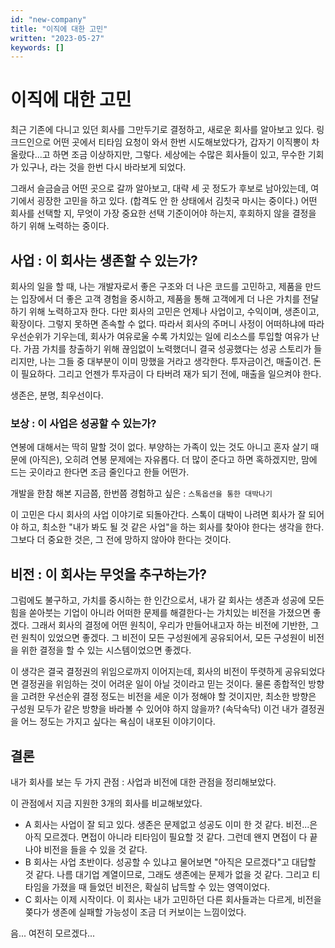 ```yaml
---
id: "new-company"
title: "이직에 대한 고민"
written: "2023-05-27"
keywords: []
---
```


# 이직에 대한 고민

최근 기존에 다니고 있던 회사를 그만두기로 결정하고, 새로운 회사를 알아보고 있다.
링크드인으로 어떤 곳에서 티타임 요청이 와서 한번 시도해보았다가, 갑자기 이직뽕이 차올랐다...고 하면 조금 이상하지만, 그렇다.
세상에는 수많은 회사들이 있고, 무수한 기회가 있구나, 라는 것을 한번 다시 바라보게 되었다.

그래서 슬금슬금 어떤 곳으로 갈까 알아보고, 대략 세 곳 정도가 후보로 남아있는데, 여기에서 굉장한 고민을 하고 있다. (합격도 안 한 상태에서 김칫국 마시는 중이다.)
어떤 회사를 선택할 지, 무엇이 가장 중요한 선택 기준이어야 하는지, 후회하지 않을 결정을 하기 위해 노력하는 중이다.

## 사업 : 이 회사는 생존할 수 있는가?

회사의 일을 할 때, 나는 개발자로서 좋은 구조와 더 나은 코드를 고민하고, 제품을 만드는 입장에서 더 좋은 고객 경험을 중시하고, 제품을 통해 고객에게 더 나은 가치를 전달하기 위해 노력하고자 한다.
다만 회사의 고민은 언제나 사업이고, 수익이며, 생존이고, 확장이다. 그렇지 못하면 존속할 수 없다.
따라서 회사의 주머니 사정이 어떠하냐에 따라 우선순위가 기우는데, 회사가 여유로울 수록 가치있는 일에 리소스를 투입할 여유가 난다.
가끔 가치를 창출하기 위해 끊임없이 노력했더니 결국 성공했다는 성공 스토리가 들리지만, 나는 그들 중 대부분이 이미 망했을 거라고 생각한다.
투자금이건, 매출이건. 돈이 필요하다. 그리고 언젠가 투자금이 다 타버려 재가 되기 전에, 매출을 일으켜야 한다.

생존은, 분명, 최우선이다.

### 보상 : 이 사업은 성공할 수 있는가?

연봉에 대해서는 딱히 말할 것이 없다. 부양하는 가족이 있는 것도 아니고 혼자 살기 때문에 (아직은), 오히려 연봉 문제에는 자유롭다.
더 많이 준다고 하면 혹하겠지만, 맘에 드는 곳이라고 한다면 조금 줄인다고 한들 어떤가.

개발을 한참 해본 지금쯤, 한번쯤 경험하고 싶은 : `스톡옵션을 통한 대박나기`

이 고민은 다시 회사의 사업 이야기로 되돌아간다.
스톡이 대박이 나려면 회사가 잘 되어야 하고, 최소한 "내가 봐도 될 것 같은 사업"을 하는 회사를 찾아야 한다는 생각을 한다.
그보다 더 중요한 것은, 그 전에 망하지 않아야 한다는 것이다.

## 비전 : 이 회사는 무엇을 추구하는가?

그럼에도 불구하고, 가치를 중시하는 한 인간으로서, 내가 갈 회사는 생존과 성공에 모든 힘을 쏟아붓는 기업이 아니라 어떠한 문제를 해결한다-는 가치있는 비전을 가졌으면 좋겠다.
그래서 회사의 결정에 어떤 원칙이, 우리가 만들어내고자 하는 비전에 기반한, 그런 원칙이 있었으면 좋겠다.
그 비전이 모든 구성원에게 공유되어서, 모든 구성원이 비전을 위한 결정을 할 수 있는 시스템이었으면 좋겠다.

이 생각은 결국 결정권의 위임으로까지 이어지는데,
회사의 비전이 뚜렷하게 공유되었다면 결정권을 위임하는 것이 어려운 일이 아닐 것이라고 믿는 것이다.
물론 종합적인 방향을 고려한 우선순위 결정 정도는 비전을 세운 이가 정해야 할 것이지만, 최소한 방향은 구성원 모두가 같은 방향을 바라볼 수 있어야 하지 않을까?
(속닥속닥) 이건 내가 결정권을 어느 정도는 가지고 싶다는 욕심이 내포된 이야기이다.

## 결론

내가 회사를 보는 두 가지 관점 : 사업과 비전에 대한 관점을 정리해보았다.

이 관점에서 지금 지원한 3개의 회사를 비교해보았다.

- A 회사는 사업이 잘 되고 있다. 생존은 문제없고 성공도 이미 한 것 같다. 비전...은 아직 모르겠다. 면접이 아니라 티타임이 필요할 것 같다. 그런데 왠지 면접이 다 끝나야 비전을 들을 수 있을 것 같다.
- B 회사는 사업 초반이다. 성공할 수 있냐고 물어보면 "아직은 모르겠다"고 대답할 것 같다. 나름 대기업 계열이므로, 그래도 생존에는 문제가 없을 것 같다. 그리고 티타임을 가졌을 때 들었던 비전은, 확실히 납득할 수 있는 영역이었다.
- C 회사는 이제 시작이다. 이 회사는 내가 고민하던 다른 회사들과는 다르게, 비전을 쫒다가 생존에 실패할 가능성이 조금 더 커보이는 느낌이었다.

음... 여전히 모르겠다...

